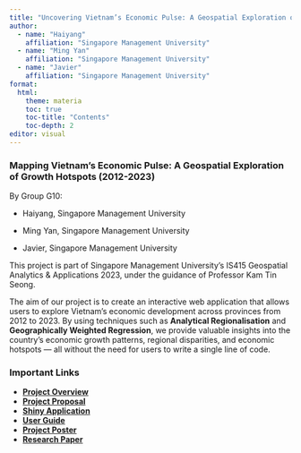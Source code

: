 ```yaml
---
title: "Uncovering Vietnam’s Economic Pulse: A Geospatial Exploration of Growth Hotspots (2012-2023)"
author: 
  - name: "Haiyang"
    affiliation: "Singapore Management University"
  - name: "Ming Yan"
    affiliation: "Singapore Management University"
  - name: "Javier"
    affiliation: "Singapore Management University"
format:
  html:
    theme: materia
    toc: true
    toc-title: "Contents"
    toc-depth: 2
editor: visual
---
```


### **Mapping Vietnam’s Economic Pulse: A Geospatial Exploration of Growth Hotspots (2012-2023)**

By Group G10:

-   Haiyang, Singapore Management University

-   Ming Yan, Singapore Management University

-   Javier, Singapore Management University

This project is part of Singapore Management University’s IS415 Geospatial Analytics & Applications 2023, under the guidance of Professor Kam Tin Seong.

The aim of our project is to create an interactive web application that allows users to explore Vietnam’s economic development across provinces from 2012 to 2023. By using techniques such as **Analytical Regionalisation** and **Geographically Weighted Regression**, we provide valuable insights into the country’s economic growth patterns, regional disparities, and economic hotspots — all without the need for users to write a single line of code.

### **Important Links**

-   [**Project Overview**](overview.html)
-   [**Project Proposal**](proposal.html)
-   [**Shiny Application**](https://haiyangeason.shinyapps.io/Shiny/)
-   [**User Guide**](guide.html)
-   [**Project Poster**](poster.html)
-   [**Research Paper**](Research Paper.pdf)
